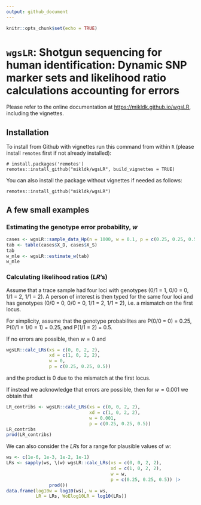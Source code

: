 ```yaml
---
output: github_document
---
```


```r
knitr::opts_chunk$set(echo = TRUE)
```

# `wgsLR`: Shotgun sequencing for human identification: Dynamic SNP marker sets and likelihood ratio calculations accounting for errors

Please refer to the online documentation at <https://mikldk.github.io/wgsLR>, including the vignettes.


## Installation

To install from Github with vignettes run this command from 
within `R` (please install `remotes` first if not already installed):

```
# install.packages('remotes')
remotes::install_github("mikldk/wgsLR", build_vignettes = TRUE)
```

You can also install the package without vignettes if needed as follows:

```
remotes::install_github("mikldk/wgsLR")
```

## A few small examples

### Estimating the genotype error probability, $w$

```r
cases <- wgsLR::sample_data_Hp(n = 1000, w = 0.1, p = c(0.25, 0.25, 0.5))
tab <- table(cases$X_D, cases$X_S)
tab
w_mle <- wgsLR::estimate_w(tab)
w_mle
```

### Calculating likelihood ratios ($LR$'s)

Assume that a trace sample had four loci with genotypes (0/1 = 1, 0/0 = 0, 1/1 = 2, 1/1 = 2).
A person of interest is then typed for the same four loci and 
has genotypes (0/0 = 0, 0/0 = 0, 1/1 = 2, 1/1 = 2), i.e. a mismatch on the first locus.

For simplicity, assume that the genotype probabilites are 
P(0/0 = 0) = 0.25, 
P(0/1 = 1/0 = 1) = 0.25, and 
P(1/1 = 2) = 0.5.

If no errors are possible, then $w=0$ and

```r
wgsLR::calc_LRs(xs = c(0, 0, 2, 2), 
                xd = c(1, 0, 2, 2), 
                w = 0, 
                p = c(0.25, 0.25, 0.5))
```

and the product is 0 due to the mismatch at the first locus.

If instead we acknowledge that errors are possible, then for $w = 0.001$ we obtain that

```r
LR_contribs <- wgsLR::calc_LRs(xs = c(0, 0, 2, 2), 
                               xd = c(1, 0, 2, 2), 
                               w = 0.001, 
                               p = c(0.25, 0.25, 0.5))
LR_contribs
prod(LR_contribs)
```

We can also consider the $LR$s for a range for plausible values of $w$:

```r
ws <- c(1e-6, 1e-3, 1e-2, 1e-1)
LRs <- sapply(ws, \(w) wgsLR::calc_LRs(xs = c(0, 0, 2, 2), 
                                       xd = c(1, 0, 2, 2), 
                                       w = w, 
                                       p = c(0.25, 0.25, 0.5)) |> 
                prod())
data.frame(log10w = log10(ws), w = ws, 
           LR = LRs, WoElog10LR = log10(LRs))
```

